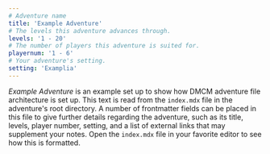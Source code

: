 ```yaml
---
# Adventure name
title: 'Example Adventure'
# The levels this adventure advances through.
levels: '1 - 20'
# The number of players this adventure is suited for.
playernum: '1 - 6'
# Your adventure's setting.
setting: 'Examplia'
---
```


_Example Adventure_ is an example set up to show how DMCM adventure file architecture is set up. This text is read from the `index.mdx` file in the adventure's root directory. A number of frontmatter fields can be placed in this file to give further details regarding the adventure, such as its title, levels, player number, setting, and a list of external links that may supplement your notes. Open the `index.mdx` file in your favorite editor to see how this is formatted.
